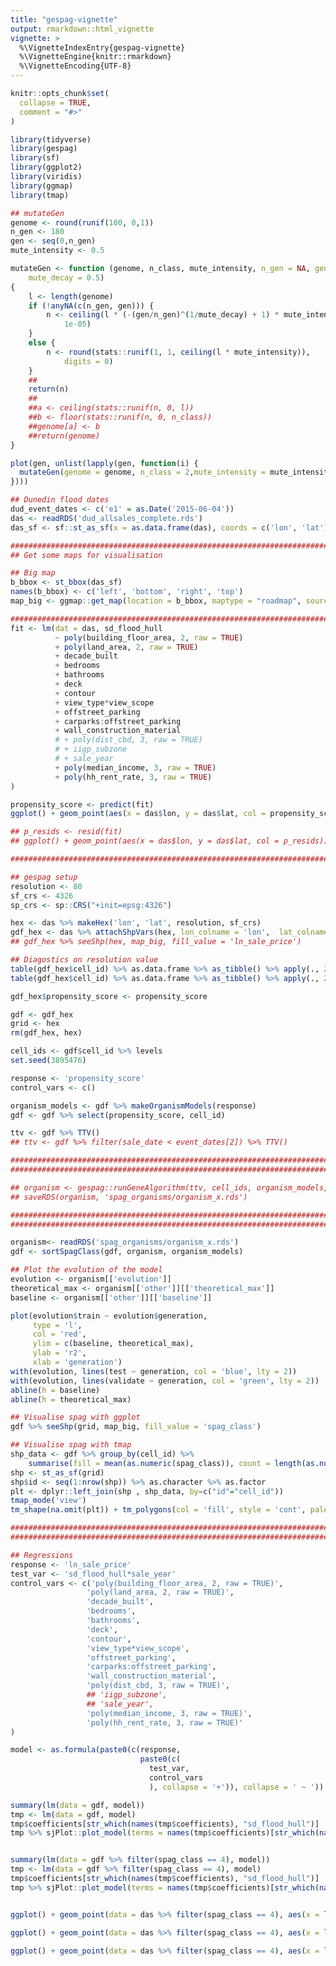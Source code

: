 ```yaml
---
title: "gespag-vignette"
output: rmarkdown::html_vignette
vignette: >
  %\VignetteIndexEntry{gespag-vignette}
  %\VignetteEngine{knitr::rmarkdown}
  %\VignetteEncoding{UTF-8}
---
```


```r
knitr::opts_chunk$set(
  collapse = TRUE,
  comment = "#>"
)
```

```r
library(tidyverse)
library(gespag)
library(sf)
library(ggplot2)
library(viridis)
library(ggmap)
library(tmap)
```

```r
## mutateGen
genome <- round(runif(100, 0,1))
n_gen <- 180
gen <- seq(0,n_gen)
mute_intensity <- 0.5

mutateGen <- function (genome, n_class, mute_intensity, n_gen = NA, gen = NA, 
    mute_decay = 0.5) 
{
    l <- length(genome)
    if (!anyNA(c(n_gen, gen))) {
        n <- ceiling(l * (-(gen/n_gen)^(1/mute_decay) + 1) * mute_intensity + 
            1e-05)
    }
    else {
        n <- round(stats::runif(1, 1, ceiling(l * mute_intensity)), 
            digits = 0)
    }
    ##
    return(n)
    ##
    ##a <- ceiling(stats::runif(n, 0, l))
    ##b <- floor(stats::runif(n, 0, n_class))
    ##genome[a] <- b
    ##return(genome)
}

plot(gen, unlist(lapply(gen, function(i) { 
  mutateGen(genome = genome, n_class = 2,mute_intensity = mute_intensity,mute_decay = 0.5, n_gen = n_gen,gen = i)
})))

```


```r
## Dunedin flood dates
dud_event_dates <- c('e1' = as.Date('2015-06-04'))
das <- readRDS('dud_allsales_complete.rds')
das_sf <- sf::st_as_sf(x = as.data.frame(das), coords = c('lon', 'lat'), crs = 4326)

####################################################################################################
## Get some maps for visualisation

## Big map
b_bbox <- st_bbox(das_sf)
names(b_bbox) <- c('left', 'bottom', 'right', 'top')
map_big <- ggmap::get_map(location = b_bbox, maptype = "roadmap", source = "osm", color = "bw")

####################################################################################################
fit <- lm(dat = das, sd_flood_hull
          ~ poly(building_floor_area, 2, raw = TRUE) 
          + poly(land_area, 2, raw = TRUE)
          + decade_built
          + bedrooms
          + bathrooms
          + deck
          + contour
          + view_type*view_scope
          + offstreet_parking
          + carparks:offstreet_parking
          + wall_construction_material
          # + poly(dist_cbd, 3, raw = TRUE)
          # + iigp_subzone
          # + sale_year
          + poly(median_income, 3, raw = TRUE)
          + poly(hh_rent_rate, 3, raw = TRUE)
)

propensity_score <- predict(fit)
ggplot() + geom_point(aes(x = das$lon, y = das$lat, col = propensity_score)) + scale_color_viridis()

## p_resids <- resid(fit)
## ggplot() + geom_point(aes(x = das$lon, y = das$lat, col = p_resids)) + scale_color_viridis()

####################################################################################################

## gespag setup
resolution <- 80
sf_crs <- 4326
sp_crs <- sp::CRS("+init=epsg:4326")

hex <- das %>% makeHex('lon', 'lat', resolution, sf_crs)
gdf_hex <- das %>% attachShpVars(hex, lon_colname = 'lon',  lat_colname = 'lat')
## gdf_hex %>% seeShp(hex, map_big, fill_value = 'ln_sale_price')

## Diagostics on resolution value
table(gdf_hex$cell_id) %>% as.data.frame %>% as_tibble() %>% apply(., 2, as.numeric) %>% .[,2] %>% sm::sm.density(h = 2)
table(gdf_hex$cell_id) %>% as.data.frame %>% as_tibble() %>% apply(., 2, as.numeric) %>% .[,2] %>% quantile(seq(0,1,0.2))

gdf_hex$propensity_score <- propensity_score

gdf <- gdf_hex
grid <- hex
rm(gdf_hex, hex)

cell_ids <- gdf$cell_id %>% levels
set.seed(3895476)

response <- 'propensity_score'
control_vars <- c()

organism_models <- gdf %>% makeOrganismModels(response)
gdf <- gdf %>% select(propensity_score, cell_id)

ttv <- gdf %>% TTV()
## ttv <- gdf %>% filter(sale_date < event_dates[2]) %>% TTV()

####################################################################################################
####################################################################################################

## organism <- gespag::runGeneAlgorithm(ttv, cell_ids, organism_models, n_gen = 2000, grid = grid, resolution = resolution)
## saveRDS(organism, 'spag_organisms/organism_x.rds')

####################################################################################################
####################################################################################################

organism<- readRDS('spag_organisms/organism_x.rds')
gdf <- sortSpagClass(gdf, organism, organism_models)

## Plot the evolution of the model
evolution <- organism[['evolution']]
theoretical_max <- organism[['other']][['theoretical_max']]
baseline <- organism[['other']][['baseline']]

plot(evolution$train ~ evolution$generation,
     type = 'l',
     col = 'red',
     ylim = c(baseline, theoretical_max),
     ylab = 'r2',
     xlab = 'generation')
with(evolution, lines(test ~ generation, col = 'blue', lty = 2))
with(evolution, lines(validate ~ generation, col = 'green', lty = 2))
abline(h = baseline)
abline(h = theoretical_max)

## Visualise spag with ggplot
gdf %>% seeShp(grid, map_big, fill_value = 'spag_class')

## Visualise spag with tmap
shp_data <- gdf %>% group_by(cell_id) %>%
    summarise(fill = mean(as.numeric(spag_class)), count = length(as.numeric(spag_class)))
shp <- st_as_sf(grid)
shp$id <- seq(1:nrow(shp)) %>% as.character %>% as.factor
plt <- dplyr::left_join(shp , shp_data, by=c("id"="cell_id"))
tmap_mode('view') 
tm_shape(na.omit(plt)) + tm_polygons(col = 'fill', style = 'cont', palette = 'viridis', alpha = 0.5)

####################################################################################################
####################################################################################################

## Regressions
response <- 'ln_sale_price'
test_var <- 'sd_flood_hull*sale_year'
control_vars <- c('poly(building_floor_area, 2, raw = TRUE)',
                 'poly(land_area, 2, raw = TRUE)',
                 'decade_built',
                 'bedrooms',
                 'bathrooms',
                 'deck',
                 'contour',
                 'view_type*view_scope',
                 'offstreet_parking',
                 'carparks:offstreet_parking',
                 'wall_construction_material',
                 'poly(dist_cbd, 3, raw = TRUE)',
                 ## 'iigp_subzone',
                 ## 'sale_year',
                 'poly(median_income, 3, raw = TRUE)',
                 'poly(hh_rent_rate, 3, raw = TRUE)'
)

model <- as.formula(paste0(c(response,
                             paste0(c(
                               test_var,
                               control_vars
                               ), collapse = '+')), collapse = ' ~ '))

summary(lm(data = gdf, model))
tmp <- lm(data = gdf, model)
tmp$coefficients[str_which(names(tmp$coefficients), "sd_flood_hull")]
tmp %>% sjPlot::plot_model(terms = names(tmp$coefficients)[str_which(names(tmp$coefficients), "sd_flood_hull")])


summary(lm(data = gdf %>% filter(spag_class == 4), model))
tmp <- lm(data = gdf %>% filter(spag_class == 4), model)
tmp$coefficients[str_which(names(tmp$coefficients), "sd_flood_hull")]
tmp %>% sjPlot::plot_model(terms = names(tmp$coefficients)[str_which(names(tmp$coefficients), "sd_flood_hull")])


ggplot() + geom_point(data = das %>% filter(spag_class == 4), aes(x = lon, y = lat, col = ln_sale_price)) + scale_color_viridis()

ggplot() + geom_point(data = das %>% filter(spag_class == 4), aes(x = lon, y = lat, col = median_income)) + scale_color_viridis()

ggplot() + geom_point(data = das %>% filter(spag_class == 4), aes(x = lon, y = lat, col = hh_rent_rate)) + scale_color_viridis()

```






